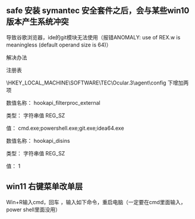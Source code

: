 ## safe 安装 symantec 安全套件之后，会与某些win10版本产生系统冲突

导致谷歌浏览器，ide的git模块无法使用（报错ANOMALY: use of REX.w is meaningless (default operand size is 64)）

解决办法

注册表

\HKEY_LOCAL_MACHINE\SOFTWARE\TEC\Ocular.3\agent\config 下增加两项

数值名称： hookapi_filterproc_external

类型： 字符串值 REG_SZ

值： cmd.exe;powershell.exe;git.exe;idea64.exe


数值名称： hookapi_disins

类型： 字符串值 REG_SZ

值： 1

## win11 右键菜单改单层

Win+R输入cmd，回车 ，输入如下命令，重启电脑（一定要在cmd里面输入，power shell里面没用）
```shell

```